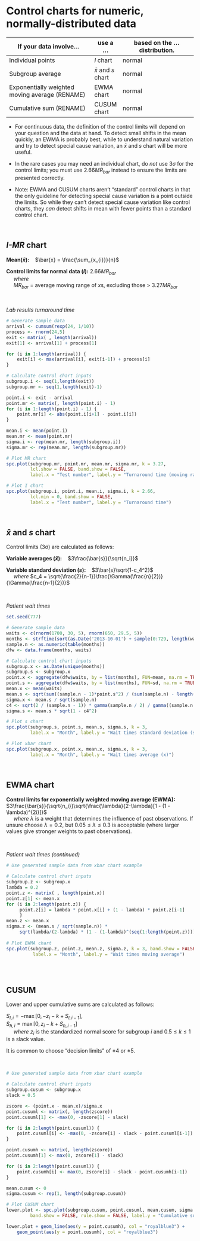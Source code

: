 # Control charts for numeric, normally-distributed data {#numeric}


| If your data involve... | use a ... | based on the ... distribution. | 
| --------------------------------- | --------- | ----------------------------- | 
| Individual points | *I* chart | normal | 
| Subgroup average | $\bar{x}$ and *s* chart | normal |
| Exponentially weighted moving average (RENAME) | EWMA chart | normal |
| Cumulative sum (RENAME) | CUSUM chart | normal |


- For continuous data, the definition of the control limits will depend on your question and the data at hand. To detect small shifts in the mean quickly, an EWMA is probably best, while to understand natural variation and try to detect special cause variation, an $\bar{x}$ and *s* chart will be more useful.

- In the rare cases you may need an individual chart, do *not* use 3$\sigma$ for the control limits; you must use 2.66$MR_{bar}$ instead to ensure the limits are presented correctly.  

- Note: EWMA and CUSUM charts aren't "standard" control charts in that the only guideline for detecting special cause variation is a point outside the limits. So while they can't detect special cause variation like control charts, they *can* detect shifts in mean with fewer points than a standard control chart.  

<br/>  

## *I-MR* chart

**Mean($\bar{x}$):** &nbsp;&nbsp; $\bar{x} = \frac{\sum_{x_{i}}}{n}$

**Control limits for normal data (*I*):** 2.66$MR_{bar}$  
&nbsp;&nbsp;&nbsp;&nbsp; *where*  
&nbsp;&nbsp;&nbsp;&nbsp; $MR_{bar}$ = average moving range of *x*s, excluding those > 3.27$MR_{bar}$   

<br/>  
    
*Lab results turnaround time*
    
```r

# Generate sample data
arrival <- cumsum(rexp(24, 1/10))
process <- rnorm(24,5)
exit <- matrix( , length(arrival))
exit[1] <- arrival[1] + process[1]

for (i in 1:length(arrival)) {
    exit[i] <- max(arrival[i], exit[i-1]) + process[i]
}

# Calculate control chart inputs
subgroup.i <- seq(1,length(exit))
subgroup.mr <- seq(1,length(exit)-1)

point.i <- exit - arrival
point.mr <- matrix(, length(point.i) - 1)
for (i in 1:length(point.i) - 1) {
    point.mr[i] <- abs(point.i[i+1] - point.i[i])
}

mean.i <- mean(point.i)
mean.mr <- mean(point.mr)
sigma.i <- rep(mean.mr, length(subgroup.i))
sigma.mr <- rep(mean.mr, length(subgroup.mr))

# Plot MR chart
spc.plot(subgroup.mr, point.mr, mean.mr, sigma.mr, k = 3.27, 
         lcl.show = FALSE, band.show = FALSE, 
         label.x = "Test number", label.y = "Turnaround time (moving range)")

# Plot I chart
spc.plot(subgroup.i, point.i, mean.i, sigma.i, k = 2.66,
         lcl.min = 0, band.show = FALSE, 
         label.x = "Test number", label.y = "Turnaround time")

```

<br/>

## $\bar{x}$ and *s* chart

Control limits (3&sigma;) are calculated as follows:  
 		  
**Variable averages ($\bar{x}$):** &nbsp;&nbsp; $3\frac{\bar{s}}{\sqrt{n_i}}$
 		  
**Variable standard deviation (*s*):** &nbsp;&nbsp; $3\bar{s}\sqrt{1-c_4^2}$  
&nbsp;&nbsp;&nbsp;&nbsp; *where* $c_4 = \sqrt{\frac{2}{n-1}}\frac{\Gamma(\frac{n}{2})}{\Gamma(\frac{n-1}{2})}$  

<br/>  

*Patient wait times*   

``` r

set.seed(777)

# Generate sample data
waits <- c(rnorm(1700, 30, 5), rnorm(650, 29.5, 5))
months <- strftime(sort(as.Date('2013-10-01') + sample(0:729, length(waits), TRUE)), "%Y-%m-01")
sample.n <- as.numeric(table(months))
dfw <- data.frame(months, waits)

# Calculate control chart inputs
subgroup.x <- as.Date(unique(months))
subgroup.s <- subgroup.x
point.x <- aggregate(dfw$waits, by = list(months), FUN=mean, na.rm = TRUE)$x
point.s <- aggregate(dfw$waits, by = list(months), FUN=sd, na.rm = TRUE)$x
mean.x <- mean(waits)
mean.s <- sqrt(sum((sample.n - 1)*point.s^2) / (sum(sample.n) - length(sample.n)))
sigma.x <- mean.s / sqrt(sample.n)
c4 <- sqrt(2 / (sample.n - 1)) * gamma(sample.n / 2) / gamma((sample.n - 1)/2)
sigma.s <- mean.s * sqrt(1 - c4^2)

# Plot s chart
spc.plot(subgroup.s, point.s, mean.s, sigma.s, k = 3,
         label.x = "Month", label.y = "Wait times standard deviation (s)")

# Plot xbar chart
spc.plot(subgroup.x, point.x, mean.x, sigma.x, k = 3,
         label.x = "Month", label.y = "Wait times average (x)")
```

 
<br/>  

## EWMA chart

**Control limits for exponentially weighted moving average (EWMA):**  $3\frac{\bar{s}}{\sqrt{n_i}}\sqrt{\frac{\lambda}{2-\lambda}[1 - (1 - \lambda)^{2i}]}$   
&nbsp;&nbsp;&nbsp;&nbsp; *where* $\lambda$ is a weight that determines the influence of past observations. If unsure choose $\lambda = 0.2$, but $0.05 \leq \lambda \leq 0.3$ is acceptable (where larger values give stronger weights to past observations).

<br/>  

*Patient wait times (continued)*  
 
``` r
 
# Use generated sample data from xbar chart example
 
# Calculate control chart inputs
subgroup.z <- subgroup.x
lambda = 0.2
point.z <- matrix( , length(point.x))
point.z[1] <- mean.x
for (i in 2:length(point.z)) {
     point.z[i] = lambda * point.x[i] + (1 - lambda) * point.z[i-1]
     }
mean.z <- mean.x
sigma.z <- (mean.s / sqrt(sample.n)) * 
     sqrt(lambda/(2-lambda) * (1 - (1-lambda)^(seq(1:length(point.z)))))
 
# Plot EWMA chart
spc.plot(subgroup.z, point.z, mean.z, sigma.z, k = 3, band.show = FALSE, rule.show = FALSE,
          label.x = "Month", label.y = "Wait times moving average")
 
```

<br/>  

## CUSUM

Lower and upper cumulative sums are calculated as follows:

$S_{l,i} = -\max{[0, -z_i -k + S_{l,i-1}]},$  
$S_{h,i} = \max{[0, z_i -k + S_{h,i-1}]}$  
&nbsp;&nbsp;&nbsp;&nbsp; *where* $z_i$ is the standardized normal score for subgroup $i$ and $0.5 \leq k \leq 1$ is a slack value.   

It is common to choose "decision limits" of $\pm 4$ or $\pm 5$.  

<br/>  


``` r

# Use generated sample data from xbar chart example

# Calculate control chart inputs
subgroup.cusum <- subgroup.x
slack = 0.5

zscore <- (point.x - mean.x)/sigma.x
point.cusuml <- matrix(, length(zscore))
point.cusuml[1] <- -max(0, -zscore[1] - slack)

for (i in 2:length(point.cusuml)) {
    point.cusuml[i] <- -max(0, -zscore[i] - slack - point.cusuml[i-1])
}

point.cusumh <- matrix(, length(zscore))
point.cusumh[1] <- max(0, zscore[1] - slack)

for (i in 2:length(point.cusuml)) {
    point.cusumh[i] <- max(0, zscore[i] - slack - point.cusumh[i-1])
}

mean.cusum <- 0
sigma.cusum <- rep(1, length(subgroup.cusum))

# Plot CUSUM chart
lower.plot <- spc.plot(subgroup.cusum, point.cusuml, mean.cusum, sigma.cusum, k = 5, 
         band.show = FALSE, rule.show = FALSE, label.y = "Cumulative sum")

lower.plot + geom_line(aes(y = point.cusumh), col = "royalblue3") +
    geom_point(aes(y = point.cusumh), col = "royalblue3")

```
